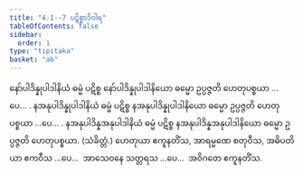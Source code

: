 ```yaml
---
title: "4.1--7 ပဋိစ္စာဒိဝါရ"
tableOfContents: false
sidebar:
  order: 1
type: "tipitaka"
basket: "ab"
---
```



<DynamicBreadcrumb />

<Division number="14">

<Paragraph number="30">
နော်ပါဒိန္နုပါဒါနိယံ ဓမ္မံ ပဋိစ္စ နော်ပါဒိန္နုပါဒါနိယော ဓမ္မော ဥပ္ပဇ္ဇတိ ဟေတုပစ္စယာ …ပေ… .
</Paragraph>

<Paragraph number="31">
နအနုပါဒိန္နုပါဒါနိယံ ဓမ္မံ ပဋိစ္စ နအနုပါဒိန္နုပါဒါနိယော ဓမ္မော ဥပ္ပဇ္ဇတိ ဟေတုပစ္စယာ …ပေ… .
</Paragraph>

<Paragraph number="32">
နအနုပါဒိန္နအနုပါဒါနိယံ ဓမ္မံ ပဋိစ္စ နအနုပါဒိန္နအနုပါဒါနိယော ဓမ္မော ဥပ္ပဇ္ဇတိ ဟေတုပစ္စယာ. (သံခိတ္တံ.)
</Paragraph>

</Division>
<Division number="15">

<Paragraph number="33">
ဟေတုယာ ဧကူနတိံသ, အာရမ္မဏေ စတုဝီသ, အဓိပတိယာ ဧကဝီသ …ပေ…  အာသေဝနေ သတ္တရသ …ပေ…  အဝိဂတေ ဧကူနတိံသ.
</Paragraph>
</Division>